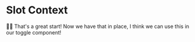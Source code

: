 # Slot Context

<EpicVideo url="https://www.epicreact.dev/workshops/advanced-react-patterns/slot-context/solution" />

👨‍💼 That's a great start! Now we have that in place, I think we can use this in
our toggle component!
